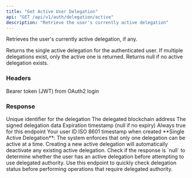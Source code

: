 ```yaml
---
title: "Get Active User Delegation"
api: "GET /api/v1/auth/delegation/active"
description: "Retrieve the user's currently active delegation"
---
```


Retrieves the user's currently active delegation, if any.

Returns the single active delegation for the authenticated user. If multiple delegations exist, only the active one is returned. Returns null if no active delegation exists.

### Headers

<ParamField header="Authorization" type="string" required>
  Bearer token (JWT) from OAuth2 login
</ParamField>

### Response

<ResponseField name="id" type="integer">
  Unique identifier for the delegation
</ResponseField>

<ResponseField name="delegate_address" type="string">
  The delegated blockchain address
</ResponseField>

<ResponseField name="signed_delegation_data" type="string">
  The signed delegation data
</ResponseField>

<ResponseField name="expiry" type="string">
  Expiration timestamp (null if no expiry)
</ResponseField>

<ResponseField name="is_active" type="boolean">
  Always true for this endpoint
</ResponseField>

<ResponseField name="user_id" type="integer">
  Your user ID
</ResponseField>

<ResponseField name="created_at" type="string">
  ISO 8601 timestamp when created
</ResponseField>

<Info>
  **Single Active Delegation**: The system enforces that only one delegation can be active at a time. Creating a new active delegation will automatically deactivate any existing active delegation.
</Info>

<Note>
  Check if the response is `null` to determine whether the user has an active delegation before attempting to use delegated authority.
</Note>

<Tip>
  Use this endpoint to quickly check delegation status before performing operations that require delegated authority.
</Tip>

